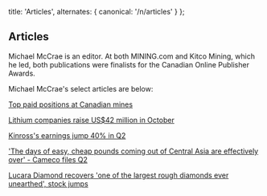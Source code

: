 
  title: 'Articles',
  alternates: {
    canonical: '/n/articles'
  }
};

## Articles

<AnimatedName />

Michael McCrae is an editor. At both MINING.com and Kitco Mining, which he led, both publications were finalists for the Canadian Online Publisher Awards. 

Michael McCrae's select articles are below: 

[Top paid positions at Canadian mines](https://www.linkedin.com/pulse/top-paid-positions-canadian-mines-michael-allan-mccrae-mba-cma/?trackingId=JXQz4CdqRtmCQf99vP2aPQ%3D%3D)

[Lithium companies raise US$42 million in October](https://www.linkedin.com/pulse/lithium-companies-raise-us42-million-october-mccrae-mba-cma/?trackingId=JXQz4CdqRtmCQf99vP2aPQ%3D%3D)

[Kinross's earnings jump 40% in Q2](https://www.kitco.com/news/article/2024-07-31/kinrosss-earnings-jump-40-q2) 

['The days of easy, cheap pounds coming out of Central Asia are effectively over' - Cameco files Q2](https://www.kitco.com/news/article/2024-07-31/days-easy-cheap-pounds-coming-out-central-asia-are-effectively-over-cameco) 

[Lucara Diamond recovers 'one of the largest rough diamonds ever unearthed', stock jumps](https://www.kitco.com/news/article/2024-08-22/lucara-diamond-recovers-one-largest-rough-diamonds-ever-unearthed-stock) 